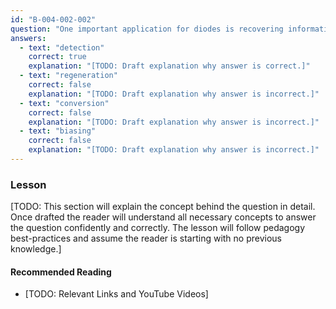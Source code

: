```yaml
---
id: "B-004-002-002"
question: "One important application for diodes is recovering information from transmitted signals. This is referred to as:"
answers:
  - text: "detection"
    correct: true
    explanation: "[TODO: Draft explanation why answer is correct.]"
  - text: "regeneration"
    correct: false
    explanation: "[TODO: Draft explanation why answer is incorrect.]"
  - text: "conversion"
    correct: false
    explanation: "[TODO: Draft explanation why answer is incorrect.]"
  - text: "biasing"
    correct: false
    explanation: "[TODO: Draft explanation why answer is incorrect.]"
---
```


### Lesson

[TODO: This section will explain the concept behind the question in detail. Once drafted the reader will understand all necessary concepts to answer the question confidently and correctly. The lesson will follow pedagogy best-practices and assume the reader is starting with no previous knowledge.]

#### Recommended Reading

- [TODO: Relevant Links and YouTube Videos]
